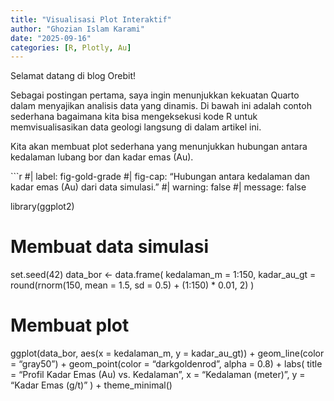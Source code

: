 ```yaml
---
title: "Visualisasi Plot Interaktif"
author: "Ghozian Islam Karami"
date: "2025-09-16"
categories: [R, Plotly, Au]
---
```


Selamat datang di blog Orebit!

Sebagai postingan pertama, saya ingin menunjukkan kekuatan Quarto dalam menyajikan analisis data yang dinamis. Di bawah ini adalah contoh sederhana bagaimana kita bisa mengeksekusi kode R untuk memvisualisasikan data geologi langsung di dalam artikel ini.

Kita akan membuat plot sederhana yang menunjukkan hubungan antara kedalaman lubang bor dan kadar emas (Au).

```r
#| label: fig-gold-grade
#| fig-cap: "Hubungan antara kedalaman dan kadar emas (Au) dari data simulasi."
#| warning: false
#| message: false

library(ggplot2)

# Membuat data simulasi
set.seed(42)
data_bor <- data.frame(
  kedalaman_m = 1:150,
  kadar_au_gt = round(rnorm(150, mean = 1.5, sd = 0.5) + (1:150) * 0.01, 2)
)

# Membuat plot
ggplot(data_bor, aes(x = kedalaman_m, y = kadar_au_gt)) +
  geom_line(color = "gray50") +
  geom_point(color = "darkgoldenrod", alpha = 0.8) +
  labs(
    title = "Profil Kadar Emas (Au) vs. Kedalaman",
    x = "Kedalaman (meter)",
    y = "Kadar Emas (g/t)"
  ) +
  theme_minimal()